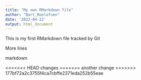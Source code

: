 ```yaml
---
title: "My own RMarkdown file"
author: "Bart_Roelofsen"
date: '2022-04-22'
output: html_document
---
```


This is my first RMarkdown file tracked by Git

More lines

markdown


<<<<<<< HEAD
changes
=======
another change
>>>>>>> 177bf72a2c3755f4ca7cbffe2371eda252b55eae
